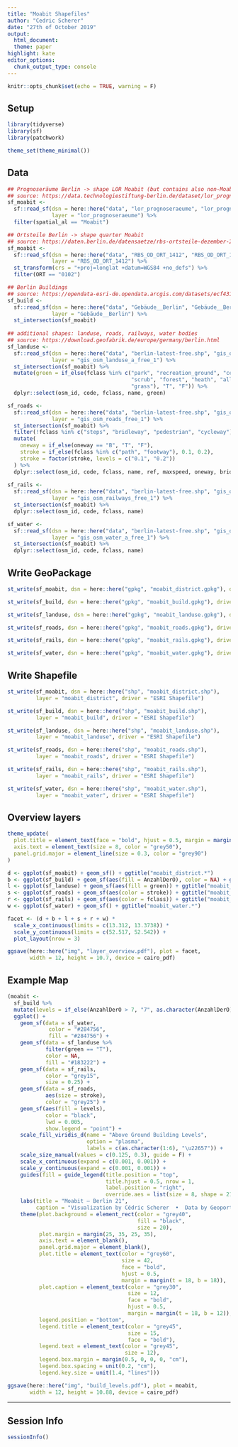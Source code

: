 ```yaml
---
title: "Moabit Shapefiles"
author: "Cedric Scherer"
date: "27th of October 2019"
output:
  html_document:
  theme: paper
highlight: kate
editor_options:
  chunk_output_type: console
---
```

  
```r
knitr::opts_chunk$set(echo = TRUE, warning = F)
```

## Setup

```r
library(tidyverse)
library(sf)
library(patchwork)

theme_set(theme_minimal())
```

## Data

```r
## Prognoseräume Berlin -> shape LOR Moabit (but contains also non-Moabit areas in the south...)
## source: https://data.technologiestiftung-berlin.de/dataset/lor_prognoseraeume/en
sf_moabit <- 
  sf::read_sf(dsn = here::here("data", "lor_prognoseraeume", "lor_prognoseraeume.shp"), 
              layer = "lor_prognoseraeume") %>% 
  filter(spatial_al == "Moabit")

## Ortsteile Berlin -> shape quarter Moabit 
## source: https://daten.berlin.de/datensaetze/rbs-ortsteile-dezember-2014
sf_moabit <- 
  sf::read_sf(dsn = here::here("data", "RBS_OD_ORT_1412", "RBS_OD_ORT_1412.shp"), 
              layer = "RBS_OD_ORT_1412") %>% 
  st_transform(crs = "+proj=longlat +datum=WGS84 +no_defs") %>% 
  filter(ORT == "0102")

## Berlin Buildings
## source: https://opendata-esri-de.opendata.arcgis.com/datasets/ecf431fd8c394ee1b2fd7d54563e7b81_0
sf_build <-
  sf::read_sf(dsn = here::here("data", "Gebäude__Berlin", "Gebäude__Berlin.shp"), 
              layer = "Gebäude__Berlin") %>%
  st_intersection(sf_moabit)
  
## additional shapes: landuse, roads, railways, water bodies
## source: https://download.geofabrik.de/europe/germany/berlin.html
sf_landuse <-
  sf::read_sf(dsn = here::here("data", "berlin-latest-free.shp", "gis_osm_landuse_a_free_1.shp"), 
              layer = "gis_osm_landuse_a_free_1") %>% 
  st_intersection(sf_moabit) %>% 
  mutate(green = if_else(fclass %in% c("park", "recreation_ground", "cemetery", 
                                       "scrub", "forest", "heath", "allotments", 
                                       "grass"), "T", "F")) %>% 
  dplyr::select(osm_id, code, fclass, name, green)

sf_roads <-
  sf::read_sf(dsn = here::here("data", "berlin-latest-free.shp", "gis_osm_roads_free_1.shp"), 
              layer = "gis_osm_roads_free_1") %>% 
  st_intersection(sf_moabit) %>% 
  filter(!fclass %in% c("steps", "bridleway", "pedestrian", "cycleway")) %>% 
  mutate(
    oneway = if_else(oneway == "B", "T", "F"),
    stroke = if_else(fclass %in% c("path", "footway"), 0.1, 0.2),
    stroke = factor(stroke, levels = c("0.1", "0.2"))
  ) %>% 
  dplyr::select(osm_id, code, fclass, name, ref, maxspeed, oneway, bridge, tunnel, stroke, layer)
  
sf_rails <-
  sf::read_sf(dsn = here::here("data", "berlin-latest-free.shp", "gis_osm_railways_free_1.shp"), 
              layer = "gis_osm_railways_free_1") %>% 
  st_intersection(sf_moabit) %>% 
  dplyr::select(osm_id, code, fclass, name)

sf_water <- 
  sf::read_sf(dsn = here::here("data", "berlin-latest-free.shp", "gis_osm_water_a_free_1.shp"), 
              layer = "gis_osm_water_a_free_1") %>% 
  st_intersection(sf_moabit) %>% 
  dplyr::select(osm_id, code, fclass, name)
```

## Write GeoPackage

```r
st_write(sf_moabit, dsn = here::here("gpkg", "moabit_district.gpkg"), driver = "GPKG")

st_write(sf_build, dsn = here::here("gpkg", "moabit_build.gpkg"), driver = "GPKG")

st_write(sf_landuse, dsn = here::here("gpkg", "moabit_landuse.gpkg"), driver = "GPKG")

st_write(sf_roads, dsn = here::here("gpkg", "moabit_roads.gpkg"), driver = "GPKG")

st_write(sf_rails, dsn = here::here("gpkg", "moabit_rails.gpkg"), driver = "GPKG")

st_write(sf_water, dsn = here::here("gpkg", "moabit_water.gpkg"), driver = "GPKG")
```


## Write Shapefile

```r
st_write(sf_moabit, dsn = here::here("shp", "moabit_district.shp"), 
         layer = "moabit_district", driver = "ESRI Shapefile")

st_write(sf_build, dsn = here::here("shp", "moabit_build.shp"), 
         layer = "moabit_build", driver = "ESRI Shapefile")

st_write(sf_landuse, dsn = here::here("shp", "moabit_landuse.shp"), 
         layer = "moabit_landuse", driver = "ESRI Shapefile")

st_write(sf_roads, dsn = here::here("shp", "moabit_roads.shp"), 
         layer = "moabit_roads", driver = "ESRI Shapefile")

st_write(sf_rails, dsn = here::here("shp", "moabit_rails.shp"), 
         layer = "moabit_rails", driver = "ESRI Shapefile")

st_write(sf_water, dsn = here::here("shp", "moabit_water.shp"), 
         layer = "moabit_water", driver = "ESRI Shapefile")
```


## Overview layers

```r
theme_update(
  plot.title = element_text(face = "bold", hjust = 0.5, margin = margin(t = 12, b = 3)),
  axis.text = element_text(size = 8, color = "grey50"),
  panel.grid.major = element_line(size = 0.3, color = "grey90")
)

d <- ggplot(sf_moabit) + geom_sf() + ggtitle("moabit_district.*")
b <- ggplot(sf_build) + geom_sf(aes(fill = AnzahlDerO), color = NA) + ggtitle("moabit_build.*")
l <- ggplot(sf_landuse) + geom_sf(aes(fill = green)) + ggtitle("moabit_landuse.*")
s <- ggplot(sf_roads) + geom_sf(aes(color = stroke)) + ggtitle("moabit_roads.*")
r <- ggplot(sf_rails) + geom_sf(aes(color = fclass)) + ggtitle("moabit_rails.*")
w <- ggplot(sf_water) + geom_sf() + ggtitle("moabit_water.*")

facet <- (d + b + l + s + r + w) * 
  scale_x_continuous(limits = c(13.312, 13.3738)) * 
  scale_y_continuous(limits = c(52.517, 52.542)) + 
  plot_layout(nrow = 3)

ggsave(here::here("img", "layer_overview.pdf"), plot = facet,
       width = 12, height = 10.7, device = cairo_pdf)
```

## Example Map

```r
(moabit <- 
  sf_build %>% 
  mutate(levels = if_else(AnzahlDerO > 7, "7", as.character(AnzahlDerO))) %>% 
  ggplot() +
    geom_sf(data = sf_water,
             color = "#284756",
             fill = "#284756") +
    geom_sf(data = sf_landuse %>% 
            filter(green == "T"),
            color = NA,
            fill = "#183222") +
    geom_sf(data = sf_rails,
            color = "grey15",
            size = 0.25) +
    geom_sf(data = sf_roads,
            aes(size = stroke),
            color = "grey25") +
    geom_sf(aes(fill = levels), 
            color = "black",
            lwd = 0.005, 
            show.legend = "point") + 
    scale_fill_viridis_d(name = "Above Ground Building Levels", 
                         option = "plasma",
                         labels = c(as.character(1:6), "\u22657")) +
    scale_size_manual(values = c(0.125, 0.3), guide = F) +
    scale_x_continuous(expand = c(0.001, 0.001)) +
    scale_y_continuous(expand = c(0.001, 0.001)) +
    guides(fill = guide_legend(title.position = "top", 
                               title.hjust = 0.5, nrow = 1,
                               label.position = "right",
                               override.aes = list(size = 8, shape = 21))) +
    labs(title = "Moabit – Berlin 21",
         caption = "Visualization by Cédric Scherer  •  Data by Geoportal Berlin & OpenStreetMap contributors") +
    theme(plot.background = element_rect(color = "grey40", 
                                         fill = "black",
                                         size = 20),
          plot.margin = margin(25, 35, 25, 35),
          axis.text = element_blank(),
          panel.grid.major = element_blank(),
          plot.title = element_text(color = "grey60",
                                    size = 42,
                                    face = "bold",
                                    hjust = 0.5,
                                    margin = margin(t = 18, b = 18)),
          plot.caption = element_text(color = "grey30",
                                      size = 12,
                                      face = "bold",
                                      hjust = 0.5,
                                      margin = margin(t = 18, b = 12)),
          legend.position = "bottom",
          legend.title = element_text(color = "grey45",
                                      size = 15,
                                      face = "bold"),
          legend.text = element_text(color = "grey45",
                                     size = 12),
          legend.box.margin = margin(0.5, 0, 0, 0, "cm"), 
          legend.box.spacing = unit(0.2, "cm"), 
          legend.key.size = unit(1.4, "lines")))

ggsave(here::here("img", "build_levels.pdf"), plot = moabit,
       width = 12, height = 10.88, device = cairo_pdf)
```

***

## Session Info

```r
sessionInfo()
```
